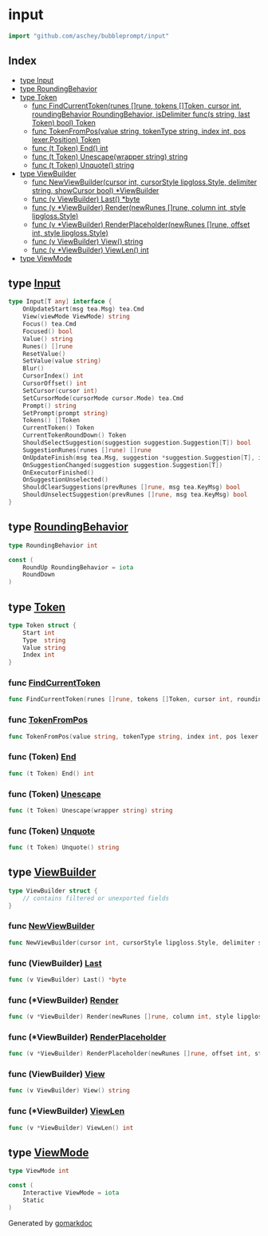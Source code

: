 

<div class="api">

# input

```go
import "github.com/aschey/bubbleprompt/input"
```

## Index

- [type Input](<#type-input>)
- [type RoundingBehavior](<#type-roundingbehavior>)
- [type Token](<#type-token>)
  - [func FindCurrentToken(runes []rune, tokens []Token, cursor int, roundingBehavior RoundingBehavior, isDelimiter func(s string, last Token) bool) Token](<#func-findcurrenttoken>)
  - [func TokenFromPos(value string, tokenType string, index int, pos lexer.Position) Token](<#func-tokenfrompos>)
  - [func \(t Token\) End\(\) int](<#func-token-end>)
  - [func \(t Token\) Unescape\(wrapper string\) string](<#func-token-unescape>)
  - [func \(t Token\) Unquote\(\) string](<#func-token-unquote>)
- [type ViewBuilder](<#type-viewbuilder>)
  - [func NewViewBuilder(cursor int, cursorStyle lipgloss.Style, delimiter string, showCursor bool) *ViewBuilder](<#func-newviewbuilder>)
  - [func \(v ViewBuilder\) Last\(\) \*byte](<#func-viewbuilder-last>)
  - [func \(v \*ViewBuilder\) Render\(newRunes \[\]rune, column int, style lipgloss.Style\)](<#func-viewbuilder-render>)
  - [func \(v \*ViewBuilder\) RenderPlaceholder\(newRunes \[\]rune, offset int, style lipgloss.Style\)](<#func-viewbuilder-renderplaceholder>)
  - [func \(v ViewBuilder\) View\(\) string](<#func-viewbuilder-view>)
  - [func \(v \*ViewBuilder\) ViewLen\(\) int](<#func-viewbuilder-viewlen>)
- [type ViewMode](<#type-viewmode>)


## type [Input](<https://github.com/aschey/bubbleprompt/blob/main/input/input.go#L16-L43>)

```go
type Input[T any] interface {
    OnUpdateStart(msg tea.Msg) tea.Cmd
    View(viewMode ViewMode) string
    Focus() tea.Cmd
    Focused() bool
    Value() string
    Runes() []rune
    ResetValue()
    SetValue(value string)
    Blur()
    CursorIndex() int
    CursorOffset() int
    SetCursor(cursor int)
    SetCursorMode(cursorMode cursor.Mode) tea.Cmd
    Prompt() string
    SetPrompt(prompt string)
    Tokens() []Token
    CurrentToken() Token
    CurrentTokenRoundDown() Token
    ShouldSelectSuggestion(suggestion suggestion.Suggestion[T]) bool
    SuggestionRunes(runes []rune) []rune
    OnUpdateFinish(msg tea.Msg, suggestion *suggestion.Suggestion[T], isSelected bool) tea.Cmd
    OnSuggestionChanged(suggestion suggestion.Suggestion[T])
    OnExecutorFinished()
    OnSuggestionUnselected()
    ShouldClearSuggestions(prevRunes []rune, msg tea.KeyMsg) bool
    ShouldUnselectSuggestion(prevRunes []rune, msg tea.KeyMsg) bool
}
```

## type [RoundingBehavior](<https://github.com/aschey/bubbleprompt/blob/main/input/token.go#L49>)

```go
type RoundingBehavior int
```

```go
const (
    RoundUp RoundingBehavior = iota
    RoundDown
)
```

## type [Token](<https://github.com/aschey/bubbleprompt/blob/main/input/token.go#L10-L15>)

```go
type Token struct {
    Start int
    Type  string
    Value string
    Index int
}
```

### func [FindCurrentToken](<https://github.com/aschey/bubbleprompt/blob/main/input/token.go#L56-L62>)

```go
func FindCurrentToken(runes []rune, tokens []Token, cursor int, roundingBehavior RoundingBehavior, isDelimiter func(s string, last Token) bool) Token
```

### func [TokenFromPos](<https://github.com/aschey/bubbleprompt/blob/main/input/token.go#L35>)

```go
func TokenFromPos(value string, tokenType string, index int, pos lexer.Position) Token
```

### func \(Token\) [End](<https://github.com/aschey/bubbleprompt/blob/main/input/token.go#L31>)

```go
func (t Token) End() int
```

### func \(Token\) [Unescape](<https://github.com/aschey/bubbleprompt/blob/main/input/token.go#L27>)

```go
func (t Token) Unescape(wrapper string) string
```

### func \(Token\) [Unquote](<https://github.com/aschey/bubbleprompt/blob/main/input/token.go#L17>)

```go
func (t Token) Unquote() string
```

## type [ViewBuilder](<https://github.com/aschey/bubbleprompt/blob/main/input/viewbuilder.go#L9-L18>)

```go
type ViewBuilder struct {
    // contains filtered or unexported fields
}
```

### func [NewViewBuilder](<https://github.com/aschey/bubbleprompt/blob/main/input/viewbuilder.go#L20-L25>)

```go
func NewViewBuilder(cursor int, cursorStyle lipgloss.Style, delimiter string, showCursor bool) *ViewBuilder
```

### func \(ViewBuilder\) [Last](<https://github.com/aschey/bubbleprompt/blob/main/input/viewbuilder.go#L72>)

```go
func (v ViewBuilder) Last() *byte
```

### func \(\*ViewBuilder\) [Render](<https://github.com/aschey/bubbleprompt/blob/main/input/viewbuilder.go#L41>)

```go
func (v *ViewBuilder) Render(newRunes []rune, column int, style lipgloss.Style)
```

### func \(\*ViewBuilder\) [RenderPlaceholder](<https://github.com/aschey/bubbleprompt/blob/main/input/viewbuilder.go#L66>)

```go
func (v *ViewBuilder) RenderPlaceholder(newRunes []rune, offset int, style lipgloss.Style)
```

### func \(ViewBuilder\) [View](<https://github.com/aschey/bubbleprompt/blob/main/input/viewbuilder.go#L34>)

```go
func (v ViewBuilder) View() string
```

### func \(\*ViewBuilder\) [ViewLen](<https://github.com/aschey/bubbleprompt/blob/main/input/viewbuilder.go#L62>)

```go
func (v *ViewBuilder) ViewLen() int
```

## type [ViewMode](<https://github.com/aschey/bubbleprompt/blob/main/input/input.go#L9>)

```go
type ViewMode int
```

```go
const (
    Interactive ViewMode = iota
    Static
)
```

</div>

Generated by [gomarkdoc](<https://github.com/princjef/gomarkdoc>)
